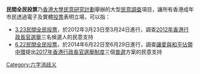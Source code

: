 '''民間全民投票'''乃[[香港大學民意研究計劃|香港大學民意研究計劃]]舉辦的大型[[民意調查|民意調查]]項目，讓所有香港成年市民透過電子及實體[[投票|投票]]表明立場，可以指：
*[[3.23民間全民投票|3.23民間全民投票]]，於2012年3月23日至3月24日進行，調查[[2012年香港特別行政區行政長官選舉|2012年香港行政長官選舉]]三名候選人的民意支持
*[[6.22民間全民投票|6.22民間全民投票]]，於2014年6月22日至6月29日進行，調查[[讓愛與和平佔領中環|讓愛與和平佔領中環]]提出[[2016年及2017年香港政治制度改革|2017年香港行政長官選舉制度]]三個[[普選|普選]]方案的民意支持
{{消歧義}}

[[Category:六字消歧义|Category:六字消歧义]]